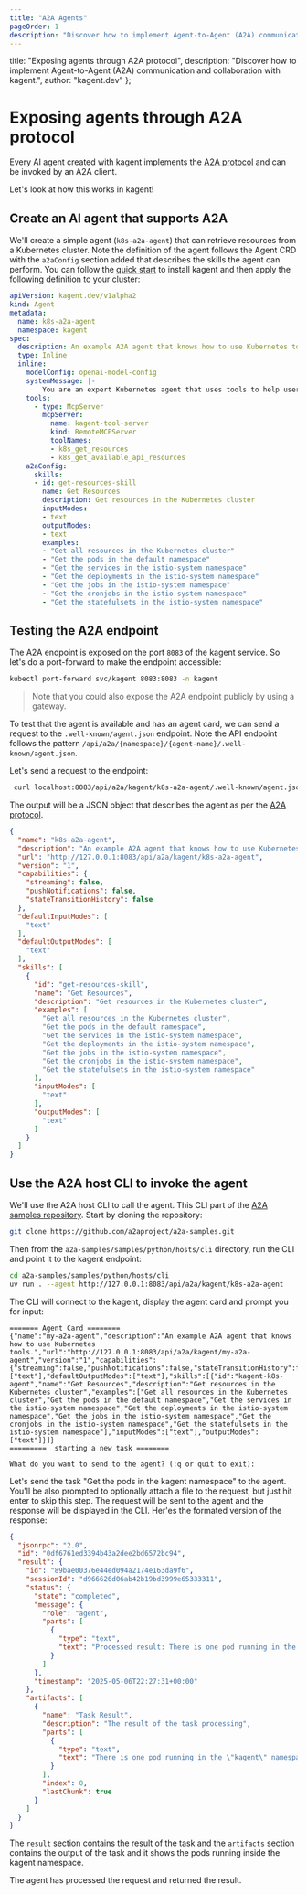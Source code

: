 ```yaml
---
title: "A2A Agents"
pageOrder: 1
description: "Discover how to implement Agent-to-Agent (A2A) communication and collaboration with kagent."
---
```


  title: "Exposing agents through A2A protocol",
  description: "Discover how to implement Agent-to-Agent (A2A) communication and collaboration with kagent.",
  author: "kagent.dev"
};

# Exposing agents through A2A protocol

Every AI agent created with kagent implements the [A2A protocol](https://developers.googleblog.com/en/a2a-a-new-era-of-agent-interoperability/) and can be invoked by an A2A client.

Let's look at how this works in kagent!

## Create an AI agent that supports A2A

We'll create a simple agent (`k8s-a2a-agent`) that can retrieve resources from a Kubernetes cluster. Note the definition of the agent follows the Agent CRD with the `a2aConfig` section added that describes the skills the agent can perform. You can follow the [quick start](/docs/kagent/getting-started/quickstart) to install kagent and then apply the following definition to your cluster:

```yaml
apiVersion: kagent.dev/v1alpha2
kind: Agent
metadata:
  name: k8s-a2a-agent
  namespace: kagent
spec:
  description: An example A2A agent that knows how to use Kubernetes tools.
  type: Inline
  inline:
    modelConfig: openai-model-config
    systemMessage: |-
        You are an expert Kubernetes agent that uses tools to help users.
    tools:
      - type: McpServer
        mcpServer:
          name: kagent-tool-server
          kind: RemoteMCPServer
          toolNames:
          - k8s_get_resources
          - k8s_get_available_api_resources
    a2aConfig:
      skills:
      - id: get-resources-skill
        name: Get Resources
        description: Get resources in the Kubernetes cluster
        inputModes:
        - text
        outputModes:
        - text
        examples:
        - "Get all resources in the Kubernetes cluster"
        - "Get the pods in the default namespace"
        - "Get the services in the istio-system namespace"
        - "Get the deployments in the istio-system namespace"
        - "Get the jobs in the istio-system namespace"
        - "Get the cronjobs in the istio-system namespace"
        - "Get the statefulsets in the istio-system namespace"
```

## Testing the A2A endpoint

The A2A endpoint is exposed on the port `8083` of the kagent service. So let's do a port-forward to make the endpoint accessible:

```bash
kubectl port-forward svc/kagent 8083:8083 -n kagent
```

>Note that you could also expose the A2A endpoint publicly by using a gateway.

To test that the agent is available and has an agent card, we can send a request to the `.well-known/agent.json` endpoint. Note the API endpoint follows the pattern `/api/a2a/{namespace}/{agent-name}/.well-known/agent.json`.

Let's send a request to the endpoint:

```bash
 curl localhost:8083/api/a2a/kagent/k8s-a2a-agent/.well-known/agent.json
```

The output will be a JSON object that describes the agent as per the [A2A protocol](https://a2a.guide/protocol/agent-card.html).
```json
{
  "name": "k8s-a2a-agent",
  "description": "An example A2A agent that knows how to use Kubernetes tools.",
  "url": "http://127.0.0.1:8083/api/a2a/kagent/k8s-a2a-agent",
  "version": "1",
  "capabilities": {
    "streaming": false,
    "pushNotifications": false,
    "stateTransitionHistory": false
  },
  "defaultInputModes": [
    "text"
  ],
  "defaultOutputModes": [
    "text"
  ],
  "skills": [
    {
      "id": "get-resources-skill",
      "name": "Get Resources",
      "description": "Get resources in the Kubernetes cluster",
      "examples": [
        "Get all resources in the Kubernetes cluster",
        "Get the pods in the default namespace",
        "Get the services in the istio-system namespace",
        "Get the deployments in the istio-system namespace",
        "Get the jobs in the istio-system namespace",
        "Get the cronjobs in the istio-system namespace",
        "Get the statefulsets in the istio-system namespace"
      ],
      "inputModes": [
        "text"
      ],
      "outputModes": [
        "text"
      ]
    }
  ]
}
```

## Use the A2A host CLI to invoke the agent

We'll use the A2A host CLI to call the agent. This CLI part of the [A2A samples repository](https://github.com/a2aproject/a2a-samples/tree/main/samples/python/hosts/cli). Start by cloning the repository:

```bash
git clone https://github.com/a2aproject/a2a-samples.git
```

Then from the `a2a-samples/samples/python/hosts/cli` directory, run the CLI and point it to the kagent endpoint:

```bash
cd a2a-samples/samples/python/hosts/cli
uv run . --agent http://127.0.0.1:8083/api/a2a/kagent/k8s-a2a-agent
```

The CLI will connect to the kagent, display the agent card and prompt you for input:

```console
======= Agent Card ========
{"name":"my-a2a-agent","description":"An example A2A agent that knows how to use Kubernetes tools.","url":"http://127.0.0.1:8083/api/a2a/kagent/my-a2a-agent","version":"1","capabilities":{"streaming":false,"pushNotifications":false,"stateTransitionHistory":false},"defaultInputModes":["text"],"defaultOutputModes":["text"],"skills":[{"id":"kagent-k8s-agent","name":"Get Resources","description":"Get resources in the Kubernetes cluster","examples":["Get all resources in the Kubernetes cluster","Get the pods in the default namespace","Get the services in the istio-system namespace","Get the deployments in the istio-system namespace","Get the jobs in the istio-system namespace","Get the cronjobs in the istio-system namespace","Get the statefulsets in the istio-system namespace"],"inputModes":["text"],"outputModes":["text"]}]}
=========  starting a new task ======== 

What do you want to send to the agent? (:q or quit to exit):
```

Let's send the task "Get the pods in the kagent namespace" to the agent. You'll be also prompted to optionally attach a file to the request, but just hit enter to skip this step. The request will be sent to the agent and the response will be displayed in the CLI. Her'es the formated version of the response:

```json
{
  "jsonrpc": "2.0",
  "id": "0df6761ed3394b43a2dee2bd6572bc94",
  "result": {
    "id": "89bae00376e44ed094a2174e163da9f6",
    "sessionId": "d966626d06ab42b19bd3999e65333311",
    "status": {
      "state": "completed",
      "message": {
        "role": "agent",
        "parts": [
          {
            "type": "text",
            "text": "Processed result: There is one pod running in the \"kagent\" namespace:\n\n- Pod Name: kagent-748fb675c6-9ddsz\n- Status: Running\n- Ready Containers: 3 out of 3\n- Restarts: 0\n- Age: 31 minutes\n- Pod IP: 10.244.0.11\n- Node: kagent-control-plane\n\nLet me know if you need more details or want to perform any actions on this pod."
          }
        ]
      },
      "timestamp": "2025-05-06T22:27:31+00:00"
    },
    "artifacts": [
      {
        "name": "Task Result",
        "description": "The result of the task processing",
        "parts": [
          {
            "type": "text",
            "text": "There is one pod running in the \"kagent\" namespace:\n\n- Pod Name: kagent-748fb675c6-9ddsz\n- Status: Running\n- Ready Containers: 3 out of 3\n- Restarts: 0\n- Age: 31 minutes\n- Pod IP: 10.244.0.11\n- Node: kagent-control-plane\n\nLet me know if you need more details or want to perform any actions on this pod."
          }
        ],
        "index": 0,
        "lastChunk": true
      }
    ]
  }
}
```

The `result` section contains the result of the task and the `artifacts` section contains the output of the task and it shows the pods running inside the kagent namespace.

The agent has processed the request and returned the result.
